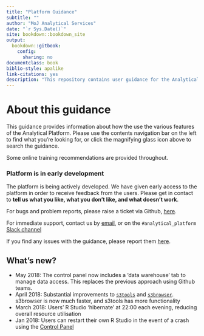 ```yaml
---
title: "Platform Guidance"
subtitle: ""
author: "MoJ Analytical Services"
date: "`r Sys.Date()`"
site: bookdown::bookdown_site
output:
  bookdown::gitbook:
    config:
      sharing: no
documentclass: book
biblio-style: apalike
link-citations: yes
description: "This repository contains user guidance for the Analytical Platform."
---
```



# About this guidance {-}

This guidance provides information about how the use the various features of the Analytical Platform.  Please use the contents navigation bar on the left to find what you're looking for, or click the magnifying glass icon above to search the guidance.

Some online training recommendations are provided throughout.

### Platform is in early development {-}
The platform is being actively developed. We have given early access to the platform in order to receive feedback from the users. Please get in contact to **tell us what you like, what you don’t like, and what doesn’t work**.  

For bugs and problem reports, please raise a ticket via Github, [here](https://github.com/ministryofjustice/analytics-platform/issues).

For immediate support, contact us by [email](mailto:robin.linacre@digital.justice.gov.uk), or on the `#analytical_platform` [Slack channel](https://asdslack.slack.com/messages/anaytical_platform/)

If you find any issues with the guidance, please report them [here](https://github.com/moj-analytical-services/platform_user_guidance/issues).

## What's new?

- May 2018: The control panel now includes a 'data warehouse' tab to manage data access.  This replaces the previous approach using Github teams.
- April 2018:  Substantial improvements to [`s3tools`](github.com/moj-analytical-services/s3tools) and [`s3browser`](github.com/moj-analytical-services/s3tools).  s3browser is now much faster, and s3tools has more functionality
- March 2018:  Users' R Studio 'hibernate' at 22:00 each evening, reducing overall resource utilisation
- Jan 2018:  Users can restart their own R Studio in the event of a crash using the [Control Panel](http://cpanel-master.services.alpha.mojanalytics.xyz/)
